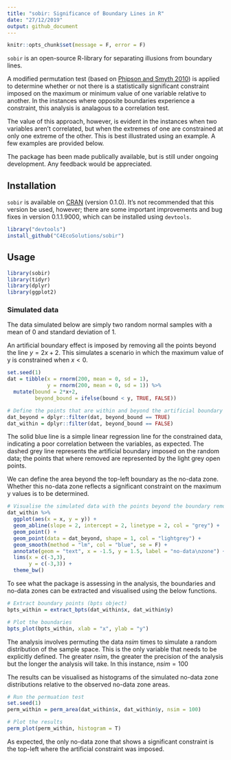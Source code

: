 ```yaml
---
title: "sobir: Significance of Boundary Lines in R"
date: "27/12/2019"
output: github_document
---
```


```r

knitr::opts_chunk$set(message = F, error = F)

```


`sobir` is an open-source R-library for separating illusions from boundary lines. 

A modified permutation test (based on [Phipson and Smyth 2010](http://www.statsci.org/smyth/pubs/PermPValuesPreprint.pdf)) is applied to determine whether or not there is a statistically significant constraint imposed on the maximum or minimum value of one variable relative to another. In the instances where opposite boundaries experience a constraint, this analysis is analagous to a correlation test. 

The value of this approach, however, is evident in the instances when two variables aren't correlated, but when the extremes of one are constrained at only one extreme of the other. This is best illustrated using an example. A few examples are provided below. 

The package has been made publically available, but is still under ongoing development. Any feedback would be appreciated. 

## Installation

`sobir` is available on [CRAN](https://cran.r-project.org/) (version 0.1.0). It's not recommended that this version be used, however; there are some important improvements and bug fixes in version 0.1.1.9000, which can be installed using `devtools`. 

```r

library("devtools")
install_github("C4EcoSolutions/sobir")

```


## Usage

```r

library(sobir)
library(tidyr)
library(dplyr)
library(ggplot2)

```

### Simulated data

The data simulated below are simply two random normal samples with a mean of 0 and standard deviation of 1. 

An artificial boundary effect is imposed by removing all the points beyond the line $y = 2x + 2$. This simulates a scenario in which the maximum value of y is constrained when $x < 0$. 

```r

set.seed(1)
dat = tibble(x = rnorm(200, mean = 0, sd = 1),
             y = rnorm(200, mean = 0, sd = 1)) %>%
  mutate(bound = 2*x+2,
         beyond_bound = ifelse(bound < y, TRUE, FALSE))

# Define the points that are within and beyond the artificial boundary line
dat_beyond = dplyr::filter(dat, beyond_bound == TRUE)
dat_within = dplyr::filter(dat, beyond_bound == FALSE)

```

The solid blue line is a simple linear regression line for the constrained data, indicating a poor correlation between the variables, as expected. The dashed grey line represents the artificial boundary imposed on the random data; the points that where removed are represented by the light grey open points. 

We can define the area beyond the top-left boundary as the no-data zone. Whether this no-data zone reflects a significant constraint on the maximum y values is to be determined. 

```r

# Visualise the simulated data with the points beyond the boundary removed
dat_within %>%
  ggplot(aes(x = x, y = y)) +
  geom_abline(slope = 2, intercept = 2, linetype = 2, col = "grey") +
  geom_point() +
  geom_point(data = dat_beyond, shape = 1, col = "lightgrey") +
  geom_smooth(method = "lm", col = "blue", se = F) +
  annotate(geom = "text", x = -1.5, y = 1.5, label = "no-data\nzone") +
  lims(x = c(-3,3),
       y = c(-3,3)) +
  theme_bw()

```

To see what the package is assessing in the analysis, the boundaries and no-data zones can be extracted and visualised using the below functions. 

```r

# Extract boundary points (bpts object)
bpts_within = extract_bpts(dat_within$x, dat_within$y)

# Plot the boundaries
bpts_plot(bpts_within, xlab = "x", ylab = "y") 

```

The analysis involves permuting the data $nsim$ times to simulate a random distribution of the sample space. This is the only variable that needs to be explicitly defined. The greater $nsim$, the greater the precision of the analysis but the longer the analysis will take. In this instance, $nsim = 100$

The results can be visualised as histograms of the simulated no-data zone distributions relative to the observed no-data zone areas.

```r

# Run the permuation test
set.seed(1)
perm_within = perm_area(dat_within$x, dat_within$y, nsim = 100)

# Plot the results
perm_plot(perm_within, histogram = T)

```

As expected, the only no-data zone that shows a significant constraint is the top-left where the artificial constraint was imposed. 

